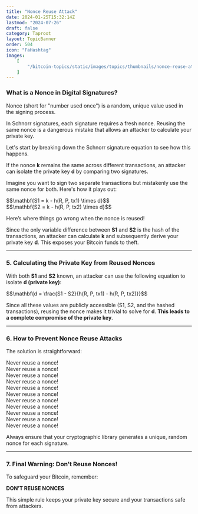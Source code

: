 ```yaml
---
title: "Nonce Reuse Attack"
date: 2024-01-25T15:32:14Z
lastmod: "2024-07-26"
draft: false
category: Taproot
layout: TopicBanner
order: 504
icon: "FaHashtag"
images:
    [
        "/bitcoin-topics/static/images/topics/thumbnails/nonce-reuse-attack-thumbnail.webp"
    ]
---
```


### What is a Nonce in Digital Signatures?

Nonce (short for "number used once") is a random, unique value used in the signing process.

In Schnorr signatures, each signature requires a fresh nonce. Reusing the same nonce is a dangerous mistake that allows an attacker to calculate your private key.

Let's start by breaking down the Schnorr signature equation to see how this happens.

<div className="dark:hidden">
    <SvgDisplay
        src="/bitcoin-topics/static/images/topics/taproot/nonce-reuse-attack-1-light.svg"
        height="auto"
    />
</div>
<div className="hidden dark:block">
    <SvgDisplay
        src="/bitcoin-topics/static/images/topics/taproot/nonce-reuse-attack-1.svg"
        height="auto"
    />
</div>

If the <span className="text-[#FF6262]">nonce **k**</span> remains the same across different transactions, an attacker can isolate the private key **d** by comparing two signatures.

Imagine you want to sign two separate transactions but mistakenly use the same nonce for both. Here's how it plays out:

<div className="dark:hidden">
    <SvgDisplay
        src="/bitcoin-topics/static/images/topics/taproot/nonce-reuse-attack-2-light.svg"
        height="auto"
    />
</div>
<div className="hidden dark:block">
    <SvgDisplay
        src="/bitcoin-topics/static/images/topics/taproot/nonce-reuse-attack-2.svg"
        height="auto"
    />
</div>

<div className="text-center my-4 text-orange-500">
  $$\mathbf{S1 = k - h(R, P, tx1) \times d}$$
</div>

<div className="text-center my-4 text-orange-500">
  $$\mathbf{S2 = k - h(R, P, tx2) \times d}$$
</div>

Here’s where things go wrong when the nonce is reused!

Since the only variable difference between **S1** and **S2** is the hash of the transactions, an attacker can calculate **k** and subsequently derive your private key **d**. This exposes your Bitcoin funds to theft.

---

### 5. Calculating the Private Key from Reused Nonces

With both **S1** and **S2** known, an attacker can use the following equation to isolate **d (private key)**:

<div className="text-center my-4 text-orange-500">
  $$\mathbf{d = \frac{S1 - S2}{h(R, P, tx1) - h(R, P, tx2)}}$$
</div>

Since all these values are publicly accessible (S1, S2, and the hashed transactions), reusing the nonce makes it trivial to solve for **d**. **This leads to a complete compromise of the private key**.

<div className="dark:hidden">
    <SvgDisplay
        src="/bitcoin-topics/static/images/topics/taproot/nonce-reuse-attack-3-light.svg"
        height="auto"
    />
</div>
<div className="hidden dark:block">
    <SvgDisplay
        src="/bitcoin-topics/static/images/topics/taproot/nonce-reuse-attack-3.svg"
        height="auto"
    />
</div>

---

### 6. How to Prevent Nonce Reuse Attacks

The solution is straightforward:

Never reuse a nonce!  
Never reuse a nonce!  
Never reuse a nonce!  
Never reuse a nonce!  
Never reuse a nonce!  
Never reuse a nonce!  
Never reuse a nonce!  
Never reuse a nonce!  
Never reuse a nonce!  
Never reuse a nonce!  
Never reuse a nonce!

Always ensure that your cryptographic library generates a unique, random nonce for each signature.

---

### 7. Final Warning: Don’t Reuse Nonces!

To safeguard your Bitcoin, remember:

**DON’T REUSE NONCES**

This simple rule keeps your private key secure and your transactions safe from attackers.

